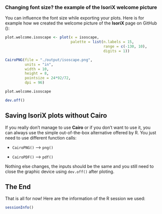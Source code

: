
### Changing font size? the example of the IsoriX welcome picture

You can influence the font size while exporting your plots. Here is for example how we created the welcome picture of the __IsoriX__ page on GitHub (\url{www.github.com/courtiol/isorix_project}):

```r
plot.welcome.isoscape <- plot(x = isoscape,
                              palette = list(n.labels = 15,
                                             range = c(-130, 10),
                                             digits = 1))

CairoPNG(file = "./output/isoscape.png",
         units = "in",
         width = 10,
         height = 8,
         pointsize = 24*92/72,
         dpi = 96)

plot.welcome.isoscape 

dev.off()
```


## Saving IsoriX plots without Cairo

If you really don't manage to use __Cairo__ or if you don't want to use it, you can always use the simple out-of-the-box alternative offered by R. You just need to use different function calls:

* `CairoPNG()` --> `png()`

* `CairoPDF()` --> `pdf()`

Nothing else changes, the inputs should be the same and you still need to close the graphic device using `dev.off()` after ploting.




## The End

That is all for now! Here are the information of the R session we used:

```r
sessionInfo()
```



